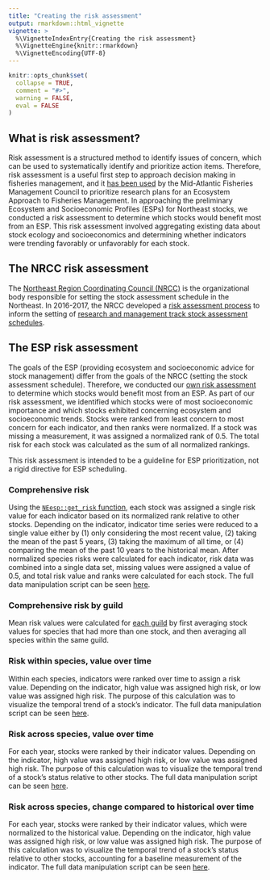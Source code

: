 ```yaml
---
title: "Creating the risk assessment"
output: rmarkdown::html_vignette
vignette: >
  %\VignetteIndexEntry{Creating the risk assessment}
  %\VignetteEngine{knitr::rmarkdown}
  %\VignetteEncoding{UTF-8}
---
```


```r
knitr::opts_chunk$set(
  collapse = TRUE,
  comment = "#>",
  warning = FALSE,
  eval = FALSE
)
```

## What is risk assessment?

Risk assessment is a structured method to identify issues of concern, which can be used to systematically identify and prioritize action items. Therefore, risk assessment is a useful first step to approach decision making in fisheries management, and it [has been used](https://www.frontiersin.org/articles/10.3389/fmars.2018.00442/full) by the Mid-Atlantic Fisheries Management Council to prioritize research plans for an Ecosystem Approach to Fisheries Management. In approaching the preliminary Ecosystem and Socioeconomic Profiles (ESPs) for Northeast stocks, we conducted a risk assessment to determine which stocks would benefit most from an ESP. This risk assessment involved aggregating existing data about stock ecology and socioeconomics and determining whether indicators were trending favorably or unfavorably for each stock.

## The NRCC risk assessment

The [Northeast Region Coordinating Council (NRCC)](https://www.nefmc.org/committees/northeast-regional-coordinating-council-nrcc) is the organizational body responsible for setting the stock assessment schedule in the Northeast. In 2016-2017, the NRCC developed a [risk assessment process](https://s3.amazonaws.com/nefmc.org/Stock-assessment-process-June2020.pdf) to inform the setting of [research and management track stock assessment schedules](https://www.nefmc.org/library/2020-2024-stock-assessment-schedule).

## The ESP risk assessment

The goals of the ESP (providing ecosystem and socioeconomic advice for stock management) differ from the goals of the NRCC (setting the stock assessment schedule). Therefore, we conducted our [own risk assessment](https://noaa-edab.github.io/ESP_docs/risk_ranking/plot_all_risk) to determine which stocks would benefit most from an ESP. As part of our risk assessment, we identified which stocks were of most socioeconomic importance and which stocks exhibited concerning ecosystem and socioeconomic trends. Stocks were ranked from least concern to most concern for each indicator, and then ranks were normalized. If a stock was missing a measurement, it was assigned a normalized rank of 0.5. The total risk for each stock was calculated as the sum of all normalized rankings. 

This risk assessment is intended to be a guideline for ESP prioritization, not a rigid directive for ESP scheduling.

### Comprehensive risk

Using the [`NEesp::get_risk` function](https://noaa-edab.github.io/NEesp/reference/index.html#section-risk-data-suite-of-functions), each stock was assigned a single risk value for each indicator based on its normalized rank relative to other stocks. Depending on the indicator, indicator time series were reduced to a single value either by (1) only considering the most recent value, (2) taking the mean of the past 5 years, (3) taking the maximum of all time, or (4) comparing the mean of the past 10 years to the historical mean. After normalized species risks were calculated for each indicator, risk data was combined into a single data set, missing values were assigned a value of 0.5, and total risk value and ranks were calculated for each stock. The full data manipulation script can be seen [here](https://github.com/NOAA-EDAB/NEesp/blob/main/data-raw/scripts/create_risk_rankings/calculate_comprehensive_risk.R). 

### Comprehensive risk by guild

Mean risk values were calculated for [each guild](https://noaa-edab.github.io/ESP_docs/risk_ranking/plot_all_risk) by first averaging stock values for species that had more than one stock, and then averaging all species within the same guild.

### Risk within species, value over time

Within each species, indicators were ranked over time to assign a risk value. Depending on the indicator, high value was assigned high risk, or low value was assigned high risk. The purpose of this calculation was to visualize the temporal trend of a stock's indicator. The full data manipulation script can be seen [here](https://github.com/NOAA-EDAB/NEesp/blob/main/data-raw/scripts/create_risk_rankings/calculate_risk_within_species.R).

### Risk across species, value over time

For each year, stocks were ranked by their indicator values. Depending on the indicator, high value was assigned high risk, or low value was assigned high risk. The purpose of this calculation was to visualize the temporal trend of a stock's status relative to other stocks. The full data manipulation script can be seen [here](https://github.com/NOAA-EDAB/NEesp/blob/main/data-raw/scripts/create_risk_rankings/calculate_value_rankings_over_time.R).

### Risk across species, change compared to historical over time

For each year, stocks were ranked by their indicator values, which were normalized to the historical value. Depending on the indicator, high value was assigned high risk, or low value was assigned high risk. The purpose of this calculation was to visualize the temporal trend of a stock's status relative to other stocks, accounting for a baseline measurement of the indicator. The full data manipulation script can be seen [here](https://github.com/NOAA-EDAB/NEesp/blob/main/data-raw/scripts/create_risk_rankings/calculate_historical_rankings_over_time.R).
